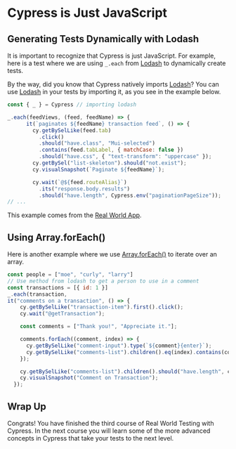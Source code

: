 # Cypress is Just JavaScript

## Generating Tests Dynamically with Lodash

It is important to recognize that Cypress is just JavaScript. For example, here is a test where we are using `_.each` from [Lodash](https://lodash.com/) to dynamically create tests.

By the way, did you know that Cypress natively imports [Lodash](https://lodash.com/)? You can use [Lodash](https://lodash.com/) in your tests by importing it, as you see in the example below.

```js
const { _ } = Cypress // importing lodash

_.each(feedViews, (feed, feedName) => {
      it(`paginates ${feedName} transaction feed`, () => {
        cy.getBySelLike(feed.tab)
          .click()
          .should("have.class", "Mui-selected")
          .contains(feed.tabLabel, { matchCase: false })
          .should("have.css", { "text-transform": "uppercase" });
        cy.getBySel("list-skeleton").should("not.exist");
        cy.visualSnapshot(`Paginate ${feedName}`);

        cy.wait(`@${feed.routeAlias}`)
          .its("response.body.results")
          .should("have.length", Cypress.env("paginationPageSize"));
// ...
```

This example comes from the [Real World App](https://github.com/cypress-io/cypress-realworld-app).

## Using Array.forEach()

Here is another example where we use [Array.forEach()](https://developer.mozilla.org/en-US/docs/Web/JavaScript/Reference/Global_Objects/Array/forEach) to iterate over an array.

```js
const people = ["moe", "curly", "larry"]
// Use method from lodash to get a person to use in a comment
const transactions = [{ id: 1 }]
_.each(transaction,
it("comments on a transaction", () => {
    cy.getBySelLike("transaction-item").first().click();
    cy.wait("@getTransaction");

    const comments = ["Thank you!", "Appreciate it."];

    comments.forEach((comment, index) => {
      cy.getBySelLike("comment-input").type(`${comment}{enter}`);
      cy.getBySelLike("comments-list").children().eq(index).contains(comment);
    });

    cy.getBySelLike("comments-list").children().should("have.length", comments.length);
    cy.visualSnapshot("Comment on Transaction");
  });
```

## Wrap Up

Congrats! You have finished the third course of Real World Testing with Cypress. In the next course you will learn some of the more advanced concepts in Cypress that take your tests to the next level.
